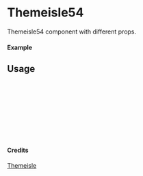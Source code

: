 
<Meta of={Themeisle54} title="Themeisle/Themeisle54" />

# Themeisle54

Themeisle54 component with different props.

#### Example

<Canvas of={Themeisle54.Primary} />

## Usage

```ts
import { Themeisle54 } from "yadl-ui";

const Example = () => {
  return (
      <Themeisle54 />
  );
};

export default Example;
```

#### Credits
[Themeisle](https://themeisle.com/illustrations/)
